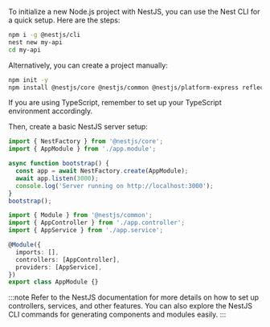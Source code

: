 To initialize a new Node.js project with NestJS, you can use the Nest CLI for a quick setup. Here are the steps:

```bash
npm i -g @nestjs/cli
nest new my-api
cd my-api
```

Alternatively, you can create a project manually:

```bash
npm init -y
npm install @nestjs/core @nestjs/common @nestjs/platform-express reflect-metadata rxjs
```

If you are using TypeScript, remember to set up your TypeScript environment accordingly.

Then, create a basic NestJS server setup:

```ts title="main.ts"
import { NestFactory } from '@nestjs/core';
import { AppModule } from './app.module';

async function bootstrap() {
  const app = await NestFactory.create(AppModule);
  await app.listen(3000);
  console.log('Server running on http://localhost:3000');
}
bootstrap();
```

```ts title="app.module.ts"
import { Module } from '@nestjs/common';
import { AppController } from './app.controller';
import { AppService } from './app.service';

@Module({
  imports: [],
  controllers: [AppController],
  providers: [AppService],
})
export class AppModule {}
```

:::note
Refer to the NestJS documentation for more details on how to set up controllers, services, and other features. You can also explore the NestJS CLI commands for generating components and modules easily.
:::
